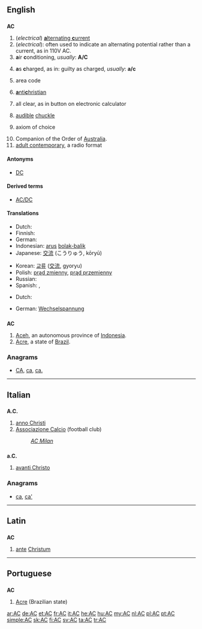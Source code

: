 {{also|Appendix:Variations of "ac"}}
==English==
{{wikipedia}}
==={{initialism}}===
'''AC'''

# (''electrical'') [[alternating current|'''a'''lternating '''c'''urrent]]
# (''electrical''): often used to indicate an alternating potential rather than a current, as in 110V AC.
# '''a'''ir '''c'''onditioning, ''usually'':  '''A/C'''
# {{legal}} '''a'''s '''c'''harged, as in:  guilty as charged, ''usually'':  '''a/c'''
# area code
# {{religion}} [[antichristian|'''a'''nti'''c'''hristian]]
# all clear, as in button on electronic calculator
# {{Internet slang}} [[audible]] [[chuckle]]
# {{set theory}} axiom of choice
# Companion of the Order of [[Australia]].
# [[w:Adult contemporary|adult contemporary]], a radio format

====Antonyms====
* [[DC]]

====Derived terms====
* [[AC/DC]]

====Translations====
{{trans-top|alternating current}}
* Dutch: {{t-|nl|wisselstroom}}
* Finnish: {{t-|fi|vaihtovirta}}
* German: {{t+|de|Wechselstrom|m}}
* Indonesian: [[arus]] [[bolak-balik]]
* Japanese: [[交流]] (こうりゅう, kōryū)
{{trans-mid}}
* Korean: [[교류]] ([[交流]], gyoryu)
* Polish: [[prąd zmienny]], [[prąd przemienny]]
* Russian: {{t|ru|переменный ток|m|sc=Cyrl|tr=pereménnyj tok}}
* Spanish: {{t-|es|CA}}, {{t-|es|corriente alterna}}
{{trans-bottom}}
{{trans-top|alternating potential}}
* Dutch: {{t+|nl|wisselspanning}}
{{trans-mid}}
* German: [[Wechselspannung]]
{{trans-bottom}}

==={{abbreviation}}===
'''AC'''

# [[Aceh]], an autonomous province of [[Indonesia]].
# [[Acre]], a state of [[Brazil]].

===Anagrams===
* [[CA#English|CA]], [[ca#English|ca]], [[ca.#English|ca.]]

----

==Italian==

==={{abbreviation|lang=it}}===
'''A.C.'''

# [[anno Christi]]
# [[Associazione Calcio]] (football club)
#: ''[[w:AC Milan|AC Milan]]''

==={{abbreviation|lang=it}}===
'''a.C.'''

# [[avanti Christo]]

===Anagrams===
* [[ca#Italian|ca]], [[ca'#Italian|ca']]

----

==Latin==

==={{initialism|lang=la}}===
'''AC'''

# [[ante]] [[Christum]]

----

==Portuguese==

==={{abbreviation|lang=pt}}===
'''AC'''

# [[Acre]] (Brazilian state)

[[ar:AC]]
[[de:AC]]
[[et:AC]]
[[fr:AC]]
[[it:AC]]
[[he:AC]]
[[hu:AC]]
[[my:AC]]
[[nl:AC]]
[[pl:AC]]
[[pt:AC]]
[[simple:AC]]
[[sk:AC]]
[[fi:AC]]
[[sv:AC]]
[[ta:AC]]
[[tr:AC]]